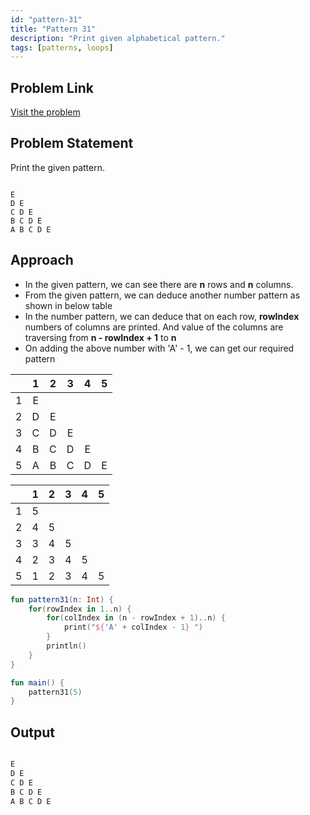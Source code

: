```yaml
---
id: "pattern-31"
title: "Pattern 31"
description: "Print given alphabetical pattern."
tags: [patterns, loops]
---
```


## Problem Link

[Visit the problem](https://github.com/kunal-kushwaha/DSA-Bootcamp-Java/blob/main/assignments/09-patterns.md)

## Problem Statement

Print the given pattern.

```text

E 
D E 
C D E 
B C D E 
A B C D E 

```

## Approach

- In the given pattern, we can see there are **n** rows and **n** columns.
- From the given pattern, we can deduce another number pattern as shown in below table
- In the number pattern, we can deduce that on each row, **rowIndex** numbers of columns are printed. And value of the columns are traversing from **n - rowIndex + 1** to **n**
- On adding the above number with 'A' - 1, we can get our required pattern

<TableWrapper rows="5" cols="5">

|       |   1   |   2   |   3   |   4   |   5   |
| :---: | :---: | :---: | :---: | :---: | :---: |
|   1   |   E   |       |       |       |       |
|   2   |   D   |   E   |       |       |       |
|   3   |   C   |   D   |   E   |       |       |
|   4   |   B   |   C   |   D   |   E   |       |
|   5   |   A   |   B   |   C   |   D   |   E   |

</TableWrapper>

<TableWrapper rows="5" cols="5">

|       |   1   |   2   |   3   |   4   |   5   |
| :---: | :---: | :---: | :---: | :---: | :---: |
|   1   |   5   |       |       |       |       |
|   2   |   4   |   5   |       |       |       |
|   3   |   3   |   4   |   5   |       |       |
|   4   |   2   |   3   |   4   |   5   |       |
|   5   |   1   |   2   |   3   |   4   |   5   |

</TableWrapper>

<Tabs>
<TabItem value="kotlin" label="Kotlin">
<SolutionAuthor name="@msvhora"/>

```kt
fun pattern31(n: Int) {
    for(rowIndex in 1..n) {
        for(colIndex in (n - rowIndex + 1)..n) {
            print("${'A' + colIndex - 1} ")
        }
        println()
    }
}

fun main() {    
    pattern31(5)
}

```

</TabItem>
</Tabs>

## Output

```kt

E 
D E 
C D E 
B C D E 
A B C D E 

```
